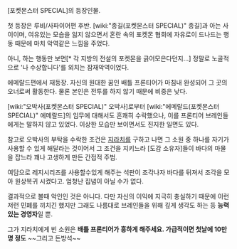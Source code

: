 [포켓몬스터 SPECIAL]의 등장인물.

첫 등장은 루비/사파이어편 후반. [wiki:"종길(포켓몬스터 SPECIAL)" 종길]과 아는 사이이며, 여유있는 모습을 잃지 않으면서 혼란 속의 포켓몬 협회에 자유로이 드나드는 행동 때문에 마치 악역같은 느낌을 주었다.

아니, 하는 행동만 보면[* 각 지방의 전설의 포켓몬을 긁어모은다던지...] 정말로 노골적으로 '나 수상합니다'를 외치는 잠재악역이었다.

에메랄드편에서 재등장. 자신의 원대한 꿈인 배틀 프론티어가 마침내 완성되어 그 곳의 오너로써 활동한다. 물론 본인은 전투를 하지 않기 때문에 비중은 낮다.

[wiki:"오박사(포켓몬스터 SPECIAL)" 오박사]로부터 [wiki:"에메랄드(포켓몬스터 SPECIAL)" 에메랄드]의 임무에 대해서도 흔쾌히 수락했으나, 이를 프론티어 브레인들에게는 말하지 않고 있었다. 이상한 모습만 보이면서도 진지한 일면도 있다.

참고로 오박사의 부탁을 수락한 조건은 [[지라치]]를 구하고 나면 그 소원 중 하나를 자기가 사용할 수 있게 해달라는 것이어서 그 조건을 지키느라 [도감 소유자]들이 바다의 마물을 잡느라 꽤나 고생하게 만든 간접적 주범.

여담으로 레지시리즈를 사용할수있게 해주는 석판이 조각나자 바다를 뒤져서 조각을 모아 원상복귀 시켰다고. 엄청난 집념이 아닐 수가 없다.

결과적으로 볼때 악인인 것은 아니다. 다만 자신의 이익에 지극히 충실하기 때문에 이런 저런 민폐를 끼치긴 했지만 그래도 나름대로 브레인들을 위해 깊게 생각도 하는 등 '''능력 있는 경영자'''일 뿐.

그가 지라치에게 빈 소원은 '''배틀 프론티어가 흥하게 해주세요. 가급적이면 첫날에 10만명 정도''' ~~그리고 돈방석~~
